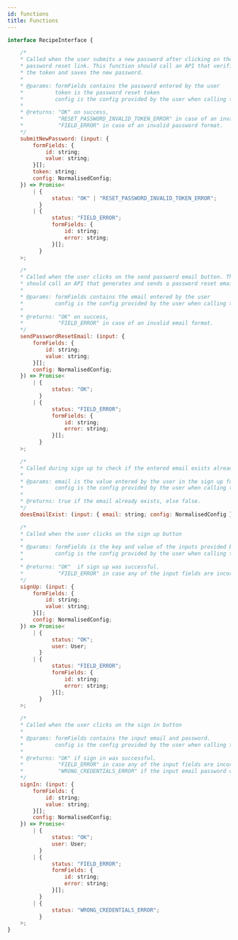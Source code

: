 ```yaml
---
id: functions
title: Functions
---
```


```jsx
interface RecipeInterface {

    /* 
    * Called when the user submits a new password after clicking on the 
    * password reset link. This function should call an API that verifies
    * the token and saves the new password.
    * 
    * @params: formFields contains the password entered by the user
    *          token is the password reset token
    *          config is the config provided by the user when calling the init function of this recipe
    * 
    * @returns: "OK" on success, 
    *           "RESET_PASSWORD_INVALID_TOKEN_ERROR" in case of an invalid token
    *           "FIELD_ERROR" in case of an invalid password format.
    */
    submitNewPassword: (input: {
        formFields: {
            id: string;
            value: string;
        }[];
        token: string;
        config: NormalisedConfig;
    }) => Promise<
        | {
              status: "OK" | "RESET_PASSWORD_INVALID_TOKEN_ERROR";
          }
        | {
              status: "FIELD_ERROR";
              formFields: {
                  id: string;
                  error: string;
              }[];
          }
    >;

    /* 
    * Called when the user clicks on the send password email button. This function
    * should call an API that generates and sends a password reset email
    * 
    * @params: formFields contains the email entered by the user
    *          config is the config provided by the user when calling the init function of this recipe
    * 
    * @returns: "OK" on success, 
    *           "FIELD_ERROR" in case of an invalid email format.
    */
    sendPasswordResetEmail: (input: {
        formFields: {
            id: string;
            value: string;
        }[];
        config: NormalisedConfig;
    }) => Promise<
        | {
              status: "OK";
          }
        | {
              status: "FIELD_ERROR";
              formFields: {
                  id: string;
                  error: string;
              }[];
          }
    >;

    /* 
    * Called during sign up to check if the entered email exists already or not
    * 
    * @params: email is the value entered by the user in the sign up form
    *          config is the config provided by the user when calling the init function of this recipe
    * 
    * @returns: true if the email already exists, else false.
    */
    doesEmailExist: (input: { email: string; config: NormalisedConfig }) => Promise<boolean>;

    /* 
    * Called when the user clicks on the sign up button
    * 
    * @params: formFields is the key and value of the inputs provided by the user including their email and password.
    *          config is the config provided by the user when calling the init function of this recipe
    * 
    * @returns: "OK"  if sign up was successful.
    *           "FIELD_ERROR" in case any of the input fields are incorrect.
    */
    signUp: (input: {
        formFields: {
            id: string;
            value: string;
        }[];
        config: NormalisedConfig;
    }) => Promise<
        | {
              status: "OK";
              user: User;
          }
        | {
              status: "FIELD_ERROR";
              formFields: {
                  id: string;
                  error: string;
              }[];
          }
    >;

    /* 
    * Called when the user clicks on the sign in button
    * 
    * @params: formFields contains the input email and password.
    *          config is the config provided by the user when calling the init function of this recipe
    * 
    * @returns: "OK" if sign in was successful.
    *           "FIELD_ERROR" in case any of the input fields are incorrect.
    *           "WRONG_CREDENTIALS_ERROR" if the input email password combination is incorrect.
    */
    signIn: (input: {
        formFields: {
            id: string;
            value: string;
        }[];
        config: NormalisedConfig;
    }) => Promise<
        | {
              status: "OK";
              user: User;
          }
        | {
              status: "FIELD_ERROR";
              formFields: {
                  id: string;
                  error: string;
              }[];
          }
        | {
              status: "WRONG_CREDENTIALS_ERROR";
          }
    >;
}
```